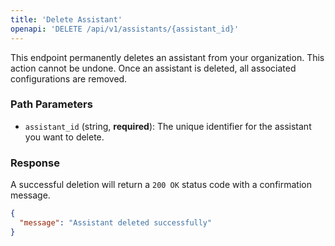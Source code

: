 ```yaml
---
title: 'Delete Assistant'
openapi: 'DELETE /api/v1/assistants/{assistant_id}'
---
```


This endpoint permanently deletes an assistant from your organization. This action cannot be undone. Once an assistant is deleted, all associated configurations are removed.

### Path Parameters

- `assistant_id` (string, **required**): The unique identifier for the assistant you want to delete.

### Response

A successful deletion will return a `200 OK` status code with a confirmation message.

```json Response
{
  "message": "Assistant deleted successfully"
}
``` 